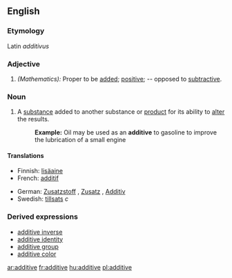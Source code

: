 ==English==

===Etymology===
Latin ''additivus''

===Adjective===
#''(Mathematics):'' Proper to be [[add]]ed; [[positive]]; -- opposed to [[subtractive]].

===Noun===
#A [[substance]] added to another substance or [[product]] for its ability to [[alter]] the results. 
#:'''Example:''' Oil may be used as an '''additive''' to gasoline to improve the lubrication of a small engine

====Translations====
{{top}}
* Finnish: [[lisäaine]]
* French: [[additif]]
{{mid}}
* German: [[Zusatzstoff]] {{m}}, [[Zusatz]] {{m}}, [[Additiv]] {{n}}
* Swedish: [[tillsats]] ''c''
{{bottom}}

===Derived expressions===
*[[additive inverse]]
*[[additive identity]]
*[[additive group]]
*[[additive color]]

[[ar:additive]]
[[fr:additive]]
[[hu:additive]]
[[pl:additive]]